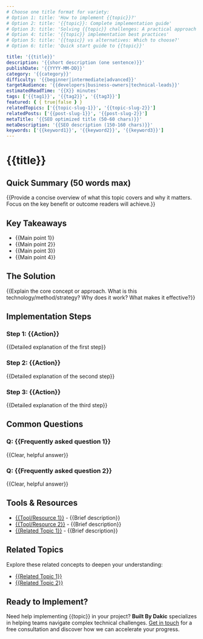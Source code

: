 ```yaml
---
# Choose one title format for variety:
# Option 1: title: 'How to implement {{topic}}?'
# Option 2: title: '{{topic}}: Complete implementation guide'
# Option 3: title: 'Solving {{topic}} challenges: A practical approach'
# Option 4: title: '{{topic}} implementation best practices'
# Option 5: title: '{{topic}} vs alternatives: Which to choose?'
# Option 6: title: 'Quick start guide to {{topic}}'

title: '{{title}}'
description: '{{short description (one sentence)}}'
publishDate: '{{YYYY-MM-DD}}'
category: '{{category}}'
difficulty: '{{beginner|intermediate|advanced}}'
targetAudience: '{{developers|business-owners|technical-leads}}'
estimatedReadTime: '{{X}} minutes'
tags: ['{{tag1}}', '{{tag2}}', '{{tag3}}']
featured: { { true|false } }
relatedTopics: ['{{topic-slug-1}}', '{{topic-slug-2}}']
relatedPosts: ['{{post-slug-1}}', '{{post-slug-2}}']
metaTitle: '{{SEO optimized title (50-60 chars)}}'
metaDescription: '{{SEO description (150-160 chars)}}'
keywords: ['{{keyword1}}', '{{keyword2}}', '{{keyword3}}']
---
```


# {{title}}

## Quick Summary (50 words max)

{{Provide a concise overview of what this topic covers and why it matters. Focus on the key benefit or outcome readers will achieve.}}

## Key Takeaways

- {{Main point 1}}
- {{Main point 2}}
- {{Main point 3}}
- {{Main point 4}}

## The Solution

{{Explain the core concept or approach. What is this technology/method/strategy? Why does it work? What makes it effective?}}

## Implementation Steps

### Step 1: {{Action}}

{{Detailed explanation of the first step}}

### Step 2: {{Action}}

{{Detailed explanation of the second step}}

### Step 3: {{Action}}

{{Detailed explanation of the third step}}

## Common Questions

### Q: {{Frequently asked question 1}}

{{Clear, helpful answer}}

### Q: {{Frequently asked question 2}}

{{Clear, helpful answer}}

## Tools & Resources

- [{{Tool/Resource 1}}]({{URL}}) - {{Brief description}}
- [{{Tool/Resource 2}}]({{URL}}) - {{Brief description}}
- [{{Related Topic 1}}](/topics/{{slug}}) - {{Brief description}}

## Related Topics

Explore these related concepts to deepen your understanding:

- [{{Related Topic 1}}](/topics/{{topic-slug-1}})
- [{{Related Topic 2}}](/topics/{{topic-slug-2}})

## Ready to Implement?

Need help implementing {{topic}} in your project? **Built By Dakic** specializes in helping teams navigate complex technical challenges. [Get in touch](/start) for a free consultation and discover how we can accelerate your progress.
